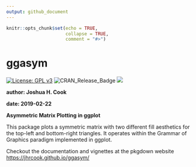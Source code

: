 ```yaml
---
output: github_document
---
```


```r
knitr::opts_chunk$set(echo = TRUE,
                      collapse = TRUE,
                      comment = "#>")
```

# ggasym

[![License: GPL v3](https://img.shields.io/badge/License-GPLv3-blue.svg)](https://www.gnu.org/licenses/gpl-3.0)
![CRAN_Release_Badge](http://www.r-pkg.org/badges/version/ggasym)
![]([![lifecycle](https://img.shields.io/badge/lifecycle-stable-brightgreen.svg)])


**author: Joshua H. Cook**

**date: 2019-02-22**

**Asymmetric Matrix Plotting in ggplot**

This package plots a symmetric matrix with two different fill aesthetics for the top-left and bottom-right triangles. It operates within the Grammar of Graphics paradigm implemented in ggplot.

Checkout the documentation and vignettes at the pkgdown website
[https://jhrcook.github.io/ggasym/](https://jhrcook.github.io/ggasym/index.html)



